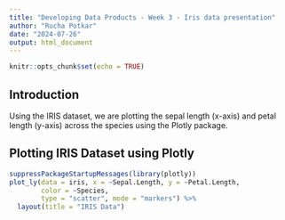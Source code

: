 ---
title: "Developing Data Products - Week 3 - Iris data presentation"
author: "Rucha Potkar"
date: "2024-07-26"
output: html_document
---

```{r setup, include=FALSE}
knitr::opts_chunk$set(echo = TRUE)
```

## Introduction

Using the IRIS dataset, we are plotting the sepal length (x-axis) and petal length (y-axis) across the species using the Plotly package.

## Plotting IRIS Dataset using Plotly

```{r plot, echo=FALSE}
suppressPackageStartupMessages(library(plotly))
plot_ly(data = iris, x = ~Sepal.Length, y = ~Petal.Length, 
        color = ~Species,
        type = "scatter", mode = "markers") %>%
  layout(title = "IRIS Data")
```
